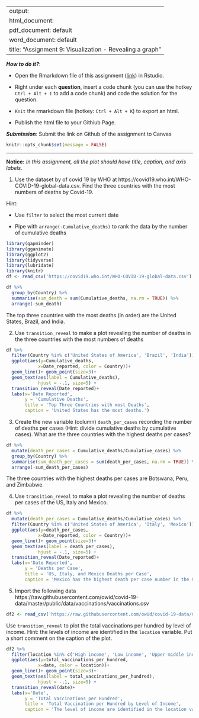 
---
output: 
  html_document:
  pdf_document: default
  word_document: default
title: "Assignment 9: Visualization - Revealing a graph"
---

***How to do it?***: 

- Open the Rmarkdown file of this assignment ([link](assignment9.Rmd)) in Rstudio. 

- Right under each **question**, insert  a code chunk (you can use the hotkey `Ctrl + Alt + I` to add a code chunk) and code the solution for the question. 

- `Knit` the rmarkdown file (hotkey: `Ctrl + Alt + K`) to export an html.  

-  Publish the html file to your Githiub Page. 

***Submission***: Submit the link on Github of the assignment to Canvas

```r
knitr::opts_chunk$set(message = FALSE)
```


-------

**Notice:** *In this assignment, all the plot should have title, caption, and axis labels. *

1. Use the dataset by of covid 19 by WHO at https://covid19.who.int/WHO-COVID-19-global-data.csv. Find the three countries with the most numbers of deaths by Covid-19. 

Hint: 

-  Use `filter` to select the most current date 

-  Pipe with `arrange(-Cumulative_deaths)` to rank the data by the number of cumulative deaths

```r
library(gapminder)
library(gganimate)
library(ggplot2)
library(tidyverse)
library(lubridate)
library(knitr)
df <- read_csv('https://covid19.who.int/WHO-COVID-19-global-data.csv')
```

```r
df %>% 
  group_by(Country) %>% 
  summarise(sum_death = sum(Cumulative_deaths, na.rm = TRUE)) %>% 
  arrange(-sum_death) 
```
The top three countries with the most deaths (in order) are the United States, Brazil, and India. 

2. Use `transition_reveal` to make a plot revealing the number of deaths in the three countries with the most numbers of deaths

```r
df %>% 
  filter(Country %in% c('United States of America', 'Brazil', 'India')) %>% 
  ggplot(aes(y=Cumulative_deaths,
            x=Date_reported, color = Country))+ 
  geom_line()+ geom_point(size=3)+
  geom_text(aes(label = Cumulative_deaths), 
            hjust = -.1, size=5) +
  transition_reveal(Date_reported)+
  labs(x='Date Reported', 
       y = 'Cumulative Deaths',  
       title = 'Top Three Countries with most Deaths', 
       caption = 'United States has the most deaths.')
```


3. Create the new variable (column) `death_per_cases` recording the number of deaths per cases (Hint: divide cumulative deaths by cumulative cases).  What are the three countries with the highest deaths per cases? 

```r
df %>% 
  mutate(death_per_cases = Cumulative_deaths/Cumulative_cases) %>% 
  group_by(Country) %>% 
  summarise(sum_death_per_cases = sum(death_per_cases, na.rm = TRUE)) %>% 
  arrange(-sum_death_per_cases)
```
The three countries with the highest deaths per cases are Botswana, Peru, and Zimbabwe.

4. Use `transition_reveal` to make a plot revealing the number of deaths per cases of the US, Italy and Mexico. 

```r
df %>%   
  mutate(death_per_cases = Cumulative_deaths/Cumulative_cases) %>% 
  filter(Country %in% c('United States of America', 'Italy', 'Mexico')) %>% 
  ggplot(aes(y=death_per_cases,
            x=Date_reported, color = Country))+ 
  geom_line()+ geom_point(size=3)+
  geom_text(aes(label = death_per_cases), 
            hjust = -.1, size=5) +
  transition_reveal(Date_reported)+
  labs(x='Date Reported', 
       y = 'Deaths per Case',  
       title = 'US, Italy, and Mexico Deaths per Case', 
       caption = 'Mexico has the highest death per case number in the middle of 2020.')
```

5. Import the following data https://raw.githubusercontent.com/owid/covid-19-data/master/public/data/vaccinations/vaccinations.csv

```r
df2 <- read_csv('https://raw.githubusercontent.com/owid/covid-19-data/master/public/data/vaccinations/vaccinations.csv')
```

                      
Use `transition_reveal` to plot the total vaccinations per hundred by level of income. Hint: the levels of income are identified in the `location` variable. Put a short comment on the caption of the plot. 

```r
df2 %>%   
  filter(location %in% c('High income', 'Low income', 'Upper middle income')) %>% 
  ggplot(aes(y=total_vaccinations_per_hundred,
            x=date, color = location))+ 
  geom_line()+ geom_point(size=3)+
  geom_text(aes(label = total_vaccinations_per_hundred), 
            hjust = -.1, size=5) +
  transition_reveal(date)+
  labs(x='Date', 
       y = 'Total Vaccinations per Hundred',  
       title = 'Total Vaccination per Hundred by Level of Income', 
       caption = 'The level of income are identified in the location variable.')
```


